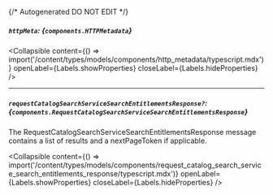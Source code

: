 {/* Autogenerated DO NOT EDIT  */}

##### `httpMeta`: *{`components.HTTPMetadata`}*

<Collapsible content={() => import('/content/types/models/components/http_metadata/typescript.mdx')} openLabel={Labels.showProperties} closeLabel={Labels.hideProperties} />


---
##### `requestCatalogSearchServiceSearchEntitlementsResponse?`: *{`components.RequestCatalogSearchServiceSearchEntitlementsResponse`}*
The RequestCatalogSearchServiceSearchEntitlementsResponse message contains a list of results and a nextPageToken if applicable.

<Collapsible content={() => import('/content/types/models/components/request_catalog_search_service_search_entitlements_response/typescript.mdx')} openLabel={Labels.showProperties} closeLabel={Labels.hideProperties} />



